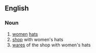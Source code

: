 == English ==

=== Noun ===

# [[women]] [[hat]]s
# [[shop]] with women's hats
# [[wares]] of the shop with women's hats